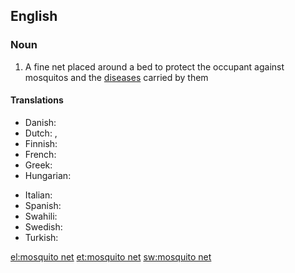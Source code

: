 ==English==

===Noun===
{{wikipedia}}
{{en-noun|sg=[[mosquito]] [[net]]}}

# A fine net placed around a bed to protect the occupant against mosquitos and the [[disease]]s carried by them

====Translations====
{{trans-top|fine net used to protect against mosquitos}}
* Danish: {{t|da|myggenet|n}}
* Dutch: {{t|nl|klamboe|m}}, {{t|nl|muskietennet|n}}
* Finnish: {{t+|fi|hyttysverkko}}
* French: {{t|fr|moustiquaire|f}}
*Greek: {{t+|el|κουνουπιέρα|tr=kounoupiéra}}
*Hungarian: {{t+|hu|szúnyogháló}}
{{trans-mid}}
* Italian: {{t|it|zanzariera|f}}
*Spanish: {{t-|es|mosquitero|m}}
* Swahili: {{t+|sw|kiandarua cha mbu|xs=Swahili}}
*Swedish: {{t-|sv|myggnät|n}}
* Turkish: {{t+|tr|cibinlik}}
{{trans-bottom}}

[[el:mosquito net]]
[[et:mosquito net]]
[[sw:mosquito net]]